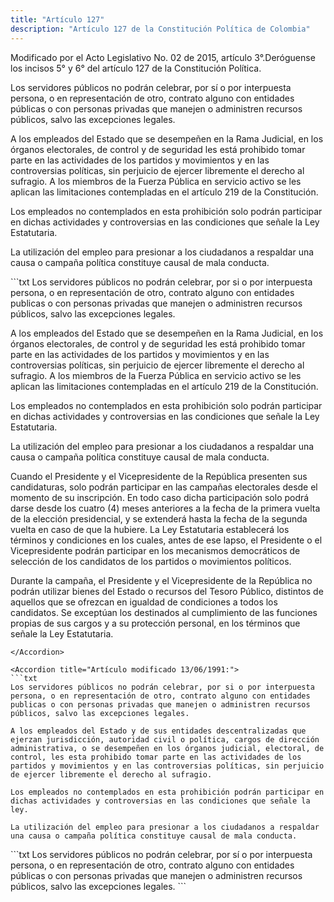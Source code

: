 ```yaml
---
title: "Artículo 127"
description: "Artículo 127 de la Constitución Política de Colombia"
---
```


<Warning>Modificado por el Acto Legislativo No. 02 de 2015, artículo 3°.Deróguense los incisos 5° y 6° del artículo 127 de la Constitución Política. </Warning>

Los servidores públicos no podrán celebrar, por sí o por interpuesta persona, o en representación de otro, contrato alguno con entidades públicas o con personas privadas que manejen o administren recursos públicos, salvo las excepciones legales.

A los empleados del Estado que se desempeñen en la Rama Judicial, en los órganos electorales, de control y de seguridad les está prohibido tomar parte en las actividades de los partidos y movimientos y en las controversias políticas, sin perjuicio de ejercer libremente el derecho al sufragio. A los miembros de la Fuerza Pública en servicio activo se les aplican las limitaciones contempladas en el artículo 219 de la Constitución.

Los empleados no contemplados en esta prohibición solo podrán participar en dichas actividades y controversias en las condiciones que señale la Ley Estatutaria.

La utilización del empleo para presionar a los ciudadanos a respaldar una causa o campaña política constituye causal de mala conducta.

<Accordion title="Artículo Modificado por el Acto Legislativo No. 02 de 2004, artículo 1°. [Modificanse los incisos 2º y 3º d]el artículo 127 de la Constitución Política [y adiciónanse dos incisos finales al mismo artículo,] así:">
```txt
Los servidores públicos no podrán celebrar, por si o por interpuesta persona, o en representación de otro, contrato alguno con entidades publicas o con personas privadas que manejen o administren recursos públicos, salvo las excepciones legales.
 
A los empleados del Estado que se desempeñen en la Rama Judicial, en los órganos electorales, de control y de seguridad les está prohibido tomar parte en las actividades de los partidos y movimientos y en las controversias políticas, sin perjuicio de ejercer libremente el derecho al sufragio. A los miembros de la Fuerza Pública en servicio activo se les aplican las limitaciones contempladas en el artículo 219 de la Constitución.

Los empleados no contemplados en esta prohibición solo podrán participar en dichas actividades y controversias en las condiciones que señale la Ley Estatutaria.

La utilización del empleo para presionar a los ciudadanos a respaldar una causa o campaña política constituye causal de mala conducta.

Cuando el Presidente y el Vicepresidente de la República presenten sus candidaturas, solo podrán participar en las campañas electorales desde el momento de su inscripción. En todo caso dicha participación solo podrá darse desde los cuatro (4) meses anteriores a la fecha de la primera vuelta de la elección presidencial, y se extenderá hasta la fecha de la segunda vuelta en caso de que la hubiere. La Ley Estatutaria establecerá los términos y condiciones en los cuales, antes de ese lapso, el Presidente o el Vicepresidente podrán participar en los mecanismos democráticos de selección de los candidatos de los partidos o movimientos políticos.

Durante la campaña, el Presidente y el Vicepresidente de la República no podrán utilizar bienes del Estado o recursos del Tesoro Público, distintos de aquellos que se ofrezcan en igualdad de condiciones a todos los candidatos. Se exceptúan los destinados al cumplimiento de las funciones propias de sus cargos y a su protección personal, en los términos que señale la Ley Estatutaria. 
```
</Accordion>

<Accordion title="Artículo modificado 13/06/1991:">
```txt
Los servidores públicos no podrán celebrar, por si o por interpuesta persona, o en representación de otro, contrato alguno con entidades publicas o con personas privadas que manejen o administren recursos públicos, salvo las excepciones legales.

A los empleados del Estado y de sus entidades descentralizadas que ejerzan jurisdicción, autoridad civil o política, cargos de dirección administrativa, o se desempeñen en los órganos judicial, electoral, de control, les esta prohibido tomar parte en las actividades de los partidos y movimientos y en las controversias políticas, sin perjuicio de ejercer libremente el derecho al sufragio.

Los empleados no contemplados en esta prohibición podrán participar en dichas actividades y controversias en las condiciones que señale la ley.

La utilización del empleo para presionar a los ciudadanos a respaldar una causa o campaña política constituye causal de mala conducta.
```
</Accordion>

<Accordion title="Artículo original antes de la modificación:">
```txt
Los servidores públicos no podrán celebrar, por sí o por interpuesta persona, 
o en representación de otro, contrato alguno con entidades públicas o con
personas privadas que manejen o administren recursos públicos, salvo las
excepciones legales.
```
</Accordion>
